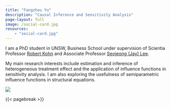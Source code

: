 ```yaml
---
title: "Fangzhou Yu"
description: "Causal Inference and Sensitivity Analysis"
page-layout: full
image: /social-card.jpg
resources:
    - "social-card.jpg"
---
```


::: {.column-page-inset}
::: {.column-page-inset-left}
I am a PhD student in UNSW, Business School under supervision of Scientia Professor [Robert Kohn](https://acems.org.au/our-people/robert-kohn) and Associate Professor [Seojeong (Jay) Lee](https://sites.google.com/site/misspecifiedjay/). 

My main research interests include estimation and inference of heterogeneous treatment effect and the application of influence functions in sensitivity analysis. I am also exploring the usefulness of semiparametric influence functions in structural equations.
:::

<div class="column-margin column-container">
![](headshot.jpg){.rounded}
</div>
:::

{{< pagebreak >}}

::: {.column-page-inset .text-center}
```{=html}
<a class="btn btn-outline-dark", href="https://twitter.com/miryo87s" target="_blank" rel="noopener noreferrer">
    <i class="bi bi-twitter" role='img' aria-label='Twitter'></i>
</a>
<a class="btn btn-outline-dark", href="https://github.com/miryo87s" target="_blank" rel="noopener noreferrer">
    <i class="bi bi-github" role='img' aria-label='Github'></i>
</a>
<a class="btn btn-outline-dark", href="z5173794@ad.unsw.edu.au" target="_blank" rel="noopener noreferrer">
    <i class="ai bi-envelope" role='img' aria-label='email'></i>
</a>
```
:::